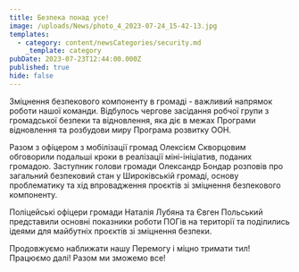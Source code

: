 ```yaml
---
title: Безпека понад усе!
image: /uploads/News/photo_4_2023-07-24_15-42-13.jpg
templates:
  - category: content/newsCategories/security.md
    _template: category
pubDate: 2023-07-23T12:44:00.000Z
published: true
hide: false
---
```


Зміцнення безпекового компоненту в громаді - важливий напрямок роботи
нашої команди. Відбулось чергове засідання робчої групи з громадської
безпеки та відновлення, яка діє в межах Програми відновлення та
розбудови миру Програма розвитку ООН.

Разом з офіцером з мобілізації громад Олексієм Скворцовим обговорили
подальші кроки в реалізації міні-ініціатив, поданих громадою. Заступник
голови громади Олександр Бондар розповів про загальний безпековий стан у
Широківській громаді, основу проблематику та хід  впровадження проєктів
зі зміцнення безпекового компоненту.

Поліцейські офіцери громади Наталія Лубяна  та Євген Польський
представили основні показники роботи ПОГів на території та поділились
ідеями для майбутніх проєктів зі зміцнення безпеки.

Продовжуємо наближати нашу Перемогу і міцно тримати тил!
Працюємо далі! Разом ми зможемо все!
